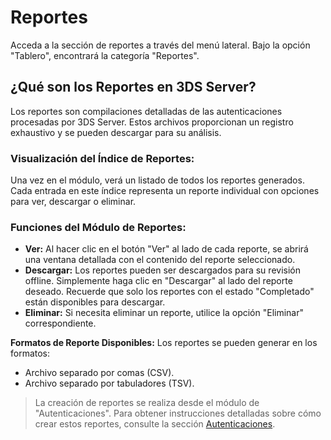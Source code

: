 # Reportes

Acceda a la sección de reportes a través del menú lateral. Bajo la opción "Tablero", encontrará la categoría "Reportes".

## ¿Qué son los Reportes en 3DS Server?
Los reportes son compilaciones detalladas de las autenticaciones procesadas por 3DS Server. Estos archivos proporcionan un registro exhaustivo y se pueden descargar para su análisis.

### Visualización del Índice de Reportes:
Una vez en el módulo, verá un listado de todos los reportes generados. Cada entrada en este índice representa un reporte individual con opciones para ver, descargar o eliminar.

### Funciones del Módulo de Reportes:
- **Ver:** Al hacer clic en el botón "Ver" al lado de cada reporte, se abrirá una ventana detallada con el contenido del reporte seleccionado.
- **Descargar:** Los reportes pueden ser descargados para su revisión offline. Simplemente haga clic en "Descargar" al lado del reporte deseado. Recuerde que solo los reportes con el estado "Completado" están disponibles para descargar.
- **Eliminar:** Si necesita eliminar un reporte, utilice la opción "Eliminar" correspondiente.

**Formatos de Reporte Disponibles:**
Los reportes se pueden generar en los formatos:

- Archivo separado por comas (CSV).
- Archivo separado por tabuladores (TSV).

> La creación de reportes se realiza desde el módulo de "Autenticaciones". Para obtener instrucciones detalladas sobre cómo crear estos reportes, consulte la sección [Autenticaciones](url).
